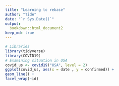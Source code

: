 ```yaml
---
title: "Learning to rebase"
author: "Tide"
date: "`r Sys.Date()`"
output:
  bookdown::html_document2
keep_md: true
---
```

```r
# Libraries
library(tidyverse)
library(COVID19)
# Examining situation in USA
covid_us <- covid19("USA", level = 2)
ggplot(covid_us, aes(x = date , y = confirmed)) +
geom_line() +
facet_wrap(~id)
```

